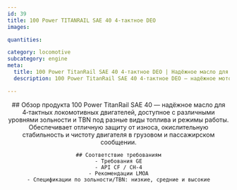 ```yaml
---
id: 39
title: 100 Power TITANRAIL SAE 40 4‑тактное DEO
images:

quantities:

category: locomotive
subcategory: engine
meta:
  title: 100 Power TitanRail SAE 40 4‑тактное DEO | Надёжное масло для локомотивов
  description: 100 Power TitanRail SAE 40 4‑тактное DEO — надёжное моторное масло для 4‑тактных локомотивных двигателей. Доступно с несколькими уровнями зольности и TBN под разные виды топлива и режимы работы, обеспечивает отличную защиту от износа, окислительную стабильность и чистоту двигателя для грузовых и пассажирских операций. Соответствует требованиям GE, API CF / CH-4 и рекомендациям LMOA.

---
```


<Header>
    ## Обзор продукта
  100 Power TitanRail SAE 40 — надёжное масло для 4‑тактных локомотивных двигателей, доступное с различными уровнями зольности и TBN под разные виды топлива и режимы работы. Обеспечивает отличную защиту от износа, окислительную стабильность и чистоту двигателя в грузовом и пассажирском сообщении.

    ## Соответствие требованиям
    - Требования GE
    - API CF / CH-4
    - Рекомендации LMOA
    - Спецификации по зольности/TBN: низкие, средние и высокие

</Header>
